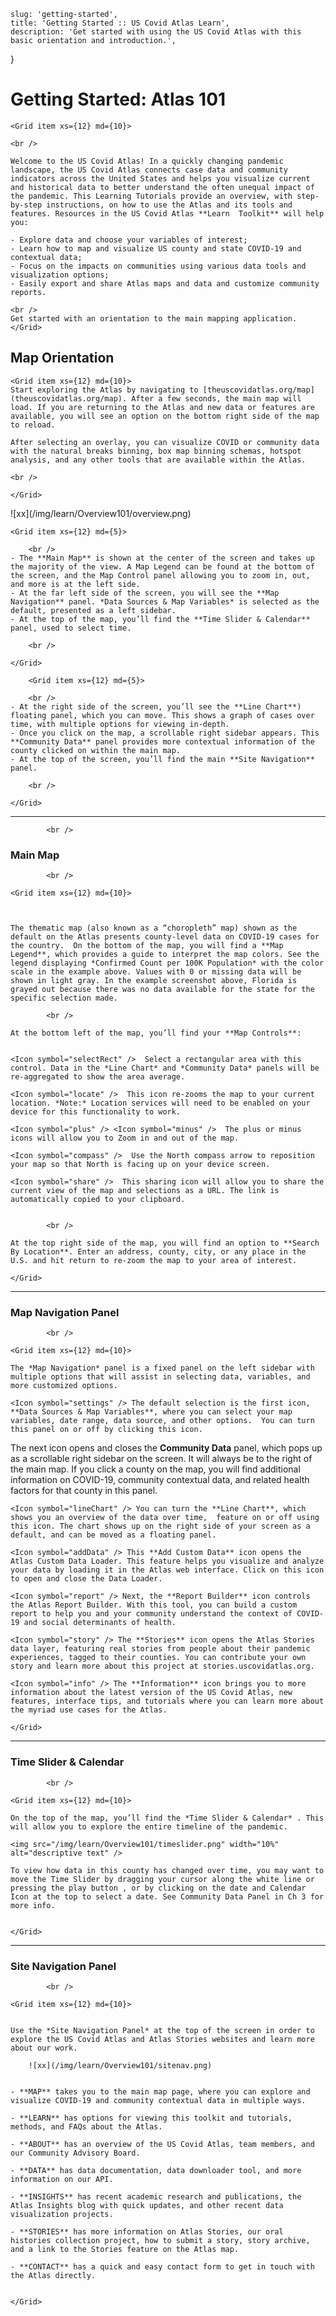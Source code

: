 
    slug: 'getting-started',
    title: 'Getting Started :: US Covid Atlas Learn',
    description: 'Get started with using the US Covid Atlas with this basic orientation and introduction.',
}

# Getting Started: Atlas 101

<Grid container spacing={8}>

    <Grid item xs={12} md={10}>

    <br />

    Welcome to the US Covid Atlas! In a quickly changing pandemic landscape, the US Covid Atlas connects case data and community indicators across the United States and helps you visualize current and historical data to better understand the often unequal impact of the pandemic. This Learning Tutorials provide an overview, with step-by-step instructions, on how to use the Atlas and its tools and features. Resources in the US Covid Atlas **Learn  Toolkit** will help you: 

    - Explore data and choose your variables of interest; 
    - Learn how to map and visualize US county and state COVID-19 and contextual data; 
    - Focus on the impacts on communities using various data tools and visualization options; 
    - Easily export and share Atlas maps and data and customize community reports. 
    
    <br />
    Get started with an orientation to the main mapping application. 
    </Grid>

</Grid>


## Map Orientation

<Grid container spacing={8}>

    <Grid item xs={12} md={10}>
    Start exploring the Atlas by navigating to [theuscovidatlas.org/map](theuscovidatlas.org/map). After a few seconds, the main map will load. If you are returning to the Atlas and new data or features are available, you will see an option on the bottom right side of the map to reload. 

    After selecting an overlay, you can visualize COVID or community data with the natural breaks binning, box map binning schemas, hotspot analysis, and any other tools that are available within the Atlas.

    <br />

    </Grid>

</Grid>

<Grid container spacing={8}>
    <Grid item xs={12} md={10}>
        ![xx](/img/learn/Overview101/overview.png)
    </Grid>
  </Grid>


<Grid container spacing={8}>

    <Grid item xs={12} md={5}>

        <br />
    - The **Main Map** is shown at the center of the screen and takes up the majority of the view. A Map Legend can be found at the bottom of the screen, and the Map Control panel allowing you to zoom in, out, and more is at the left side. 
    - At the far left side of the screen, you will see the **Map Navigation** panel. *Data Sources & Map Variables* is selected as the default, presented as a left sidebar.
    - At the top of the map, you’ll find the **Time Slider & Calendar** panel, used to select time.

        <br />

    </Grid>

        <Grid item xs={12} md={5}>

        <br />
    - At the right side of the screen, you’ll see the **Line Chart**) floating panel, which you can move. This shows a graph of cases over time, with multiple options for viewing in-depth. 
    - Once you click on the map, a scrollable right sidebar appears. This **Community Data** panel provides more contextual information of the county clicked on within the main map.
    - At the top of the screen, you’ll find the main **Site Navigation** panel. 

        <br />

    </Grid>


</Grid>

<hr />

            <br />
### Main Map
            <br />
<Grid container spacing={8}>

    <Grid item xs={12} md={10}>



    The thematic map (also known as a “choropleth” map) shown as the default on the Atlas presents county-level data on COVID-19 cases for the country.  On the bottom of the map, you will find a **Map Legend**, which provides a guide to interpret the map colors. See the legend displaying *Confirmed Count per 100K Population* with the color scale in the example above. Values with 0 or missing data will be shown in light gray. In the example screenshot above, Florida is grayed out because there was no data available for the state for the specific selection made. 

            <br />

    At the bottom left of the map, you’ll find your **Map Controls**:


    <Icon symbol="selectRect" />  Select a rectangular area with this control. Data in the *Line Chart* and *Community Data* panels will be re-aggregated to show the area average.

    <Icon symbol="locate" />  This icon re-zooms the map to your current location. *Note:* Location services will need to be enabled on your device for this functionality to work.

    <Icon symbol="plus" /> <Icon symbol="minus" />  The plus or minus icons will allow you to Zoom in and out of the map.

    <Icon symbol="compass" />  Use the North compass arrow to reposition your map so that North is facing up on your device screen.

    <Icon symbol="share" />  This sharing icon will allow you to share the current view of the map and selections as a URL. The link is automatically copied to your clipboard.


            <br />

    At the top right side of the map, you will find an option to **Search By Location**. Enter an address, county, city, or any place in the U.S. and hit return to re-zoom the map to your area of interest.

    </Grid>

</Grid>

<hr />

### Map Navigation Panel
            <br />
<Grid container spacing={8} >

    <Grid item xs={12} md={10}>

    The *Map Navigation* panel is a fixed panel on the left sidebar with multiple options that will assist in selecting data, variables, and more customized options. 

    <Icon symbol="settings" /> The default selection is the first icon, **Data Sources & Map Variables**, where you can select your map variables, date range, data source, and other options.  You can turn this panel on or off by clicking this icon.

   <Icon symbol="summary" />  The next icon opens and closes the **Community Data** panel, which pops up as a scrollable right sidebar on the screen. It will always be to the right of the main map. If you click a county on the map, you will find additional information on COVID-19, community contextual data, and related health factors for that county in this panel.

    <Icon symbol="lineChart" /> You can turn the **Line Chart**, which shows you an overview of the data over time,  feature on or off using this icon. The chart shows up on the right side of your screen as a default, and can be moved as a floating panel.

    <Icon symbol="addData" /> This **Add Custom Data** icon opens the Atlas Custom Data Loader. This feature helps you visualize and analyze your data by loading it in the Atlas web interface. Click on this icon to open and close the Data Loader. 

    <Icon symbol="report" /> Next, the **Report Builder** icon controls the Atlas Report Builder. With this tool, you can build a custom report to help you and your community understand the context of COVID-19 and social determinants of health. 

    <Icon symbol="story" /> The **Stories** icon opens the Atlas Stories data layer, featuring real stories from people about their pandemic experiences, tagged to their counties. You can contribute your own story and learn more about this project at stories.uscovidatlas.org. 

    <Icon symbol="info" /> The **Information** icon brings you to more information about the latest version of the US Covid Atlas, new features, interface tips, and tutorials where you can learn more about the myriad use cases for the Atlas. 

    </Grid>

</Grid>

<hr />

### Time Slider & Calendar 
            <br />
<Grid container spacing={8}>

    <Grid item xs={12} md={10}>

    On the top of the map, you’ll find the *Time Slider & Calendar* . This will allow you to explore the entire timeline of the pandemic. 

    <img src="/img/learn/Overview101/timeslider.png" width="10%"  alt="descriptive text" />

    To view how data in this county has changed over time, you may want to move the Time Slider by dragging your cursor along the white line or pressing the play button , or by clicking on the date and Calendar Icon at the top to select a date. See Community Data Panel in Ch 3 for more info.


    </Grid>

</Grid>

<hr />

### Site Navigation Panel
            <br />
<Grid container spacing={8}>

    <Grid item xs={12} md={10}>


    Use the *Site Navigation Panel* at the top of the screen in order to explore the US Covid Atlas and Atlas Stories websites and learn more about our work. 

        ![xx](/img/learn/Overview101/sitenav.png)


    - **MAP** takes you to the main map page, where you can explore and visualize COVID-19 and community contextual data in multiple ways.

    - **LEARN** has options for viewing this toolkit and tutorials, methods, and FAQs about the Atlas. 
    
    - **ABOUT** has an overview of the US Covid Atlas, team members, and our Community Advisory Board. 
    
    - **DATA** has data documentation, data downloader tool, and more information on our API. 
    
    - **INSIGHTS** has recent academic research and publications, the Atlas Insights blog with quick updates, and other recent data visualization projects. 
    
    - **STORIES** has more information on Atlas Stories, our oral histories collection project, how to submit a story, story archive, and a link to the Stories feature on the Atlas map. 
    
    - **CONTACT** has a quick and easy contact form to get in touch with the Atlas directly. 


    </Grid>

</Grid>


